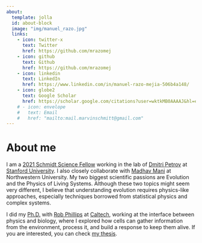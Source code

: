 ```yaml
---
about:
  template: jolla
  id: about-block
  image: "img/manuel_razo.jpg"
  links:
    - icon: twitter-x
      text: Twitter
      href: https://github.com/mrazomej
    - icon: github
      text: Github
      href: https://github.com/mrazomej
    - icon: linkedin
      text: LinkedIn
      href: https://www.linkedin.com/in/manuel-razo-mejia-506b4a148/
    - icon: globe2
      text: Google Scholar
      href: https://scholar.google.com/citations?user=wktkMB0AAAAJ&hl=en
    # - icon: envelope
    #   text: Email
    #   href: "mailto:mail.marvinschmitt@gmail.com"  
---
```


::: {#about-block}
:::

# About me

I am a [2021 Schmidt Science
Fellow](https://schmidtsciencefellows.org/fellow/manuel-razo-mejia/) working in
the lab of [Dmitri Petrov](https://petrov.stanford.edu/) at [Stanford
University](http://stanford.edu). I also closely collaborate with [Madhav
Mani](https://www.madhavmani.com) at Northwestern University. My two biggest
scientific passions are Evolution and the Physics of Living Systems. Although
these two topics might seem very different, I believe that understanding
evolution requires physics-like approaches, especially techniques borrowed from
statistical physics and complex systems.

I did my [Ph.D.](https://mrazomej.github.io/phd) with [Rob
Phillips](http://rpgroup.caltech.edu/) at [Caltech](http://caltech.edu), working
at the interface between physics and biology, where I explored how cells can
gather information from the environment, process it, and build a response to
keep them alive. If you are interested, you can check [my
thesis](https://mrazomej.github.io/phd/).
